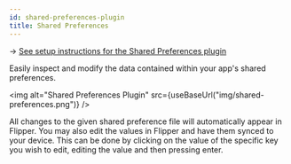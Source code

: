 ```yaml
---
id: shared-preferences-plugin
title: Shared Preferences
---
```


→ [See setup instructions for the Shared Preferences plugin](setup/shared-preferences-plugin)

Easily inspect and modify the data contained within your app's shared preferences.

<img alt="Shared Preferences Plugin" src={useBaseUrl("img/shared-preferences.png")} />

All changes to the given shared preference file will automatically appear in Flipper. You may also edit the values in Flipper and have them synced to your device. This can be done by clicking on the value of the specific key you wish to edit, editing the value and then pressing enter.
